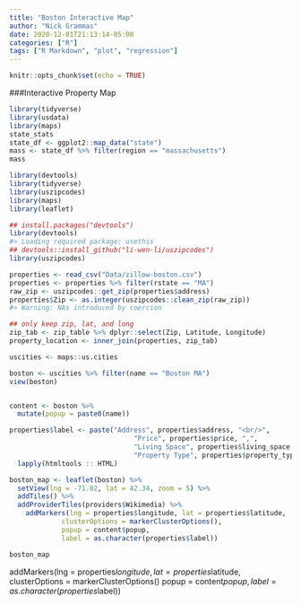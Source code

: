 ```yaml
---
title: "Boston Interactive Map"
author: "Nick Grammas"
date: 2020-12-01T21:13:14-05:00
categories: ["R"]
tags: ["R Markdown", "plot", "regression"]
---
```

```r
knitr::opts_chunk$set(echo = TRUE)
```

###Interactive Property Map

```r
library(tidyverse)
library(usdata)
library(maps)
state_stats
state_df <- ggplot2::map_data("state")
mass <- state_df %>% filter(region == "massachusetts")
mass

library(devtools)
library(tidyverse)
library(uszipcodes)
library(maps)
library(leaflet)

## install.packages("devtools")
library(devtools)
#> Loading required package: usethis
## devtools::install_github("li-wen-li/uszipcodes")
library(uszipcodes)

properties <- read_csv("Data/zillow-boston.csv")
properties <- properties %>% filter(rstate == "MA")
raw_zip <- uszipcodes::get_zip(properties$address)
properties$Zip <- as.integer(uszipcodes::clean_zip(raw_zip))
#> Warning: NAs introduced by coercion

## only keep zip, lat, and long
zip_tab <- zip_table %>% dplyr::select(Zip, Latitude, Longitude)
property_location <- inner_join(properties, zip_tab)

uscities <- maps::us.cities

boston <- uscities %>% filter(name == "Boston MA")
view(boston)


content <- boston %>%
  mutate(popup = paste0(name))

properties$label <- paste("Address", properties$address, "<br/>",
                               "Price", properties$price, ",",
                               "Living Space", properties$living_space, ",",
                               "Property Type", properties$property_type, ",") %>%
  lapply(htmltools :: HTML)

boston_map <- leaflet(boston) %>%
  setView(lng = -71.02, lat = 42.34, zoom = 5) %>% 
  addTiles() %>% 
  addProviderTiles(providers$Wikimedia) %>% 
    addMarkers(lng = properties$longitude, lat = properties$latitude,
             clusterOptions = markerClusterOptions(),
             popup = content$popup,
             label = as.character(properties$label))

boston_map

```

  addMarkers(lng = properties$longitude, lat = properties$latitude,
            clusterOptions = markerClusterOptions()
             popup = content$popup,
             label = as.character(properties$label))